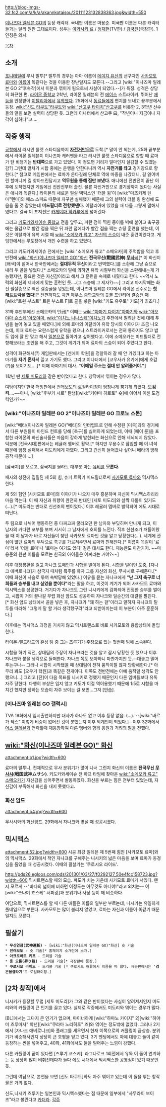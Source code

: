 {{{+1 錦龍馬 | Ryoma Nisiki}}}

http://blog-imgs-32.fc2.com/a/k/a/akannkotaisou/20111123132838363.jpg&width=550

[[이나즈마 일레븐 GO]]의 등장 캐릭터. 국내판 이름은 마용준. 미국판 이름은 다른 캐릭터들과는 달리 원판 그대로이다. 성우는 [[이와사키 료]] / [[정재헌]](TV판) / [[김국진]](극장판). 1인칭은 와시.

[[목차]]

== 소개 ==
[[포니테일]]에 무사 말투[* 말투의 경우는 아마 이름이 [[메이지 유신]]의 선구자인 [[사카모토 료마]]와 [[이름]]이 똑같다는 것을 이용한 장난일지도 모른다.--그리고 [wiki:"이나즈마 일레븐 GO 2"후속작]에서 이분과 엮이게 됨으로써 사실이 되었다.--]가 특징. 성격은 상당히 화끈한 편. [[라이몬 중학교]] 2학년, 라이몬 일레븐의 전 [[에이스]] 스트라이커. 뛰어난 [[재능]]을 인정받아 [[이탈리아]]에서 [[유학]]했다. 25화에서 [[동료]]들에게 편지를 보내고 끝부분에서 등장. [[wiki:"신도 타쿠토"타쿠토]]와 [[wiki:"산고쿠 타이치"산고쿠]]를 비롯한 2, 3학년 선수들의 말을 보면 실력이 상당한 듯. 그런데 이나터에서 산고쿠 曰, "작년이나 지금이나 지각이 심하다"고….

== 작중 행적 ==
[[공항]]에서 러시안 룰렛 스타디움까지 '''[[자전거]]만으로''' 도착.[* 말이 안 되는게, 25화 끝부분에서 라이몬 일레븐이 이나즈마 캐러밴을 타고 러시안 룰렛 스타디움으로 향할 때 료마가 탄 비행기는 '''반대쪽'''으로 가고 있었다. 이 정도면 거리가 얼마인지 실감할 수 있겠는감?] 그런데 열차가 시합 중에는 운행을 안한다니까 역시 '''자전거를 타고''' 경기장으로 향한다.[* 참고로 게임판에서는 료마가 온다길래 단체로 역에 마중을 나갔더니, 길 잃어버린 할머니께 길 찾아드린답시고 '''역무원을 통해 짐만 보냈다'''. 애니에선 전반전이 끝난 이후에 도착했지만 게임에선 전반전부터 출전. 물론 자전거만으로 경기장까지 왔다는 사실은 애니와 똑같다.] 라이몬의 새로운 필살 택틱스인 '더블 윙'이 [wiki:"마츠카제 텐마"텐마]의 패스 스피드 때문에 자꾸만 실패했기 때문에 그의 실력이 더블 윙 완성에 도움을 줄 것 같았는데 '''미드필더로 전향했댄다'''. 이탈리아에 있었을 때 다들 그렇게 말해서였다고. 결국 이 포지션은 [[카게야마 히카루]]에게 넘어갔다.

그리고 [[키도카와세이슈 중학교]] 전을 앞두고, 파란 점이 찍힌 종이를 벽에 붙이고 축구공에는 물감으로 빨간 점을 찍은 뒤 파란 점에다가 빨간 점을 찍는 슈팅 훈련을 했는데, 이것은 이탈리아 유학 시절 때 [[wiki:"소메오카 류고" 자신의 스승]]이 내준 훈련이었다고. 게임판에서는 무도장에서 개인 수련을 하고 있었다.

그리고 키도카와세이슈 전에서는 [wiki:"소메오카 류고" 소메오카]의 주먹밥을 먹고 후반전에 [[wiki:"화신(이나즈마 일레븐 GO)"화신]] '''전국무신(戰國武神) [[무사시]]'''[* 이 화신이 [왜색]이 짙어서 한국판에서는 '''절대무적 무신'''이라고 번역했다.]를 소환해 그냥 슛으로 내리 두 골을 넣었다.[* 소메오카의 말에 의하면 유학 시절부터 화신을 소환해내는게 가능했지만, 중요한 것은 자신감이라고 해서 그 훈련을 숙제로 내줬다고 한다. ~~역시 노력의 화신의 제자에게 맞는 훈련인 듯….(그 스승에 그 제자?)~~] 그리고 마지막에는 화신 필살슛으로 역전 결승골을 넣었는데, 이나즈마 일레븐 GO에서 라이몬 선수로는 '''첫 해트트릭을 했다'''![* 전편까지도 치면 [[제우스 중학교]]와의 [[풋볼 프런티어]] 결승전 때 [wiki:"트윈 부스트" 트윈 부스트 F]로 골을 넣은 [wiki:"키도 유우토" 키도]가 최초다.]

31화 후반부에선 소메오카의 언급[* 이때는 [[wiki:"아마기 다이치"아마기]]와 [[wiki:"아오야마 슌스케"아오야마]], [[wiki:"이치노 나나스케"이치노]]가 주전에서 밀려난 것에 대해 푸념을 늘어 놓고 있을 때였다.]에 의해 료마의 이탈리아 유학 당시의 이야기가 조금 나오는데, 이때 료마는 요란스럽게 유학을 왔으나 스트라이커로서는 전혀 통하지도 않고 밥도 입에 잘 안 맞고 해서 [[일본]]으로 돌아가고 싶어했다고. 이에 소메오카는 미드필더로 전향해보라는 조언을 해 주고, 그것이 계기가 되어 료마의 스승이 되어 주었다고 한다.

성격이 화끈해서(?) 게임판에서는 [겐에이 학원]을 정찰하러 갈 때 안 가겠다고 하는 아마기를 '''자기 혼자서''' 끌고 가기도 했다. 그리고 이나터에서 [코우사카 유키에]에게 호감(?)을 보이기도….[* 이때 아마기의 대사. '''"이메일 주소는 절대 안 알려줄거야."''']

1학년 땐 [[세토 미도리]]와 같은 반이었다고 한다. 창작에서 엮이는 경우가 많다.

여담이지만 한국 더빙판에서 전래보도의 로컬라이징이 엄청나게 뿜기게 되었다. '''도검 킥'''….~~아니, [wiki:"후부키 시로" 탄생][wiki:"키야마 히로토" 슛]에 이어서 이젠 도검 킥인가?~~

=== [wiki:"이나즈마 일레븐 GO 2"이나즈마 일레븐 GO 크로노 스톤] ===
[wiki:"베타(이나즈마 일레븐 GO)"베타]의 인터럽트로 인해 수정된 [미국]과의 경기에서 다른 부원들이 마인드 컨트롤 당해 [축구]를 싫어하게 되었는데, 이때 [페이 룬]을 포함한 라이몬의 화신술사들은 마음이 강하게 발현되는 화신으로 인해 세뇌되지 않았다. 덕분에 [전국시대]편에서는 레귤러 멤버로 활약.[* 하지만 무용수로 잠입할 때 이 녀석 때문에 엄청 실패해서 미도리에게 까였다. 그리고 간신히 들어갔나 싶더니 베타의 방해 공작 때문에….]

[삼국지]를 모르고, 삼국지를 몰라도 대부분 아는 [[유비]]를 '''모른다.'''

패자의 성전에 집필된 제 5의 힘, 슈퍼 트릭키 미드필더로써 [[사카모토 료마]]와 믹시맥스한다. 

제 5의 힘인 [사카모토 료마]의 이야기가 나오자 매우 흥분하며 자신이 믹시맥스하리라 마음 먹는다. 이 때 자신과 취향이 완전히 반대인 [세토 미도리]와 살짝 다툼이 있기도(…).[* 미도리는 반대로 신선조의 팬이었다.] 이후 레귤러 멤버로 발탁되어 에도 시대로 떠난다.

두 팀으로 나뉘어 행동하던 중 다짜고짜 굴러오던 한 남자와 부딪히며 만나게 되고, 이 남자의 커다란 포부를 보며 서서히 그 남자에게 호의를 느낀다. 직후 신선조가 쳐들어왔을 때 이 남자가 바로 자신들이 찾던 사카모토 료마인 것을 알고 당황한다(…). 세계에 관심이 많던 료마의 부탁으로 축구를 가르쳐주면서 료마와 친해진다.[* 이름이 똑같이 '료마'라서 '더블 료마'나 '료마는 여기도 있다' 같은 대사도 한다. 재능판도 마찬가지. ~~마용준의 원판 이름을 모르는 한국의 아이들은 어쩌라는 거야?~~]

이후 대정봉환을 걸고 자나크 도메인과 시합을 벌이게 된다. 시합을 벌이던 도중, [자나크 애버로니크]가 삼국지 때처럼 폭주를 하자 그를 자신의 화신, 무사시로 구해준다.[* 이때 화신이 사슬로 묶여 속박당해 있었다.] 이유를 묻는 자나크에게 '''"난 그저 축구로 너희들과 승부를 내고 싶었을 뿐이다"'''라는 말을 하고, 이것이 계기가 되어 사카모토 료마와 믹시맥스를 성공한다. 거기다가 자나크도 그런 니시키에게 감화되어 진정한 승부를 벌이고, 시합이 거의 끝나갈 무렵 화신 암드도 성공하여 자나크와 일순간의 대결을 펼친다. [* 화신 암드 상태에서 골을 넣은 후, 자나크가 "꽤 하는 걸"이라고 말하자 자나크의 말투를 따라해 "그렇게 말 할 거라 생각했구려"라고 되받아치는데 이 부분이 아주 훈훈하다.]

이후에는 믹시맥스 과정을 거치지 않고 믹시트랜스로 바로 사카모토와 융합상태에 돌입한다. 

라이몬-엘드라드의 혼성 팀 중 그는 츠루기가 주장으로 있는 첫번째 팀에 소속된다. 

시합을 하기 직전, 상대팀의 주장이 자나크라는 것을 알고 잠시 당황한 듯 했으나 이후 자나크와 붙을 생각으로 들떠한다. 자나크 쪽도 보아하니 마찬가지인 듯.--대놓고 밀어주는구나-- 그러나 시합이 시작됐을 때 상대팀이 전혀 움직이질 않자 당황해한다.[* 아무리 봐도 [오우거 학원]과 똑같은 전개이다. 이쪽도 전반전에는 아예 움직일 생각도 안했으니...] 그리고 [잔]이 다음 목표를 니시키로 정했기 때문인지 다른 멤버들보다 유독 자주 당한다. 다행히 부상은 입지 않고 키도가 이걸 역이용했기 때문에 1:5로 시합을 마치긴 했지만 당하는 모습이 자주 보이는 걸 보면...그저 [안습].

=== [이나즈마 일레븐 GO 갤럭시] ===

TVA 18화에서 임시출연하지만 대사가 하나도 없고 이후 등장 없음. (...). --[wiki:"바르가 잭스" 이렇게 비중이 없어진 것이 분했는지 이후 외계인이 되었다.]--이후 32화에서 [[어스 일레븐]]과 연락할때 재등장하여 다른 멤버와 함께 응원과 격려의 말을 전했다.

== [[wiki:"화신(이나즈마 일레븐 GO)" 화신]] ==
attachment:b1.jpg?width=600

료마의 말투나, 전체적으로 무사 분위기가 많이 나서 그런지 화신의 이름은 '''전국무신 [[무사시]](戦国武神ムサシ)'''. 키도카와세이슈 전 하프 타임에 찾아온 [[wiki:"소메오카 류고" 소메오카]]가 자신감을 심어주면서 발동하였다. 화신을 부르는 힘은 전부터 있었는데, 자신감이 부족해서 화신을 내지 못했다고.

=== 화신 암드 ===
attachment:b4.jpg?width=600

무사시와의 화신암드. 29화에서 자나크와 맞설 때 성공시켰다.

== 믹시맥스 ==
attachment:52.jpg?width=600
시공 최강 일레븐 제 5번째 힘인 [사카모토 료마]와의 믹시맥스. 29화에서 적인 자나크를 구해주는 니시키의 넓은 마음을 보며 료마가 동경심을 품었을 때 성공시켰다. 이때의 필살기는 '쿠로시오 라이드'.

http://pds26.egloos.com/pds/201301/03/27/f0292127_50e4fcc158723.jpg?width=600
믹시트랜스할 때의 모습. 파도가 치는 가운데 사카모토 료마가 서있다. 왠지 모르게 --"바다의 넓이에 비하면 이정도는 아무것도 아니야!"라고 외치는-- 이 [wiki:"쓰나미 죠스케" 서퍼광]과 분위기나 사상 등이 꽤 비슷하다.

여담으로, 믹시트랜스를 할 때 다른 애들은 이름의 일부만 부르는데, 니시키는 유일하게 풀네임으로 부른다. 사카모토는 많이 불리지 않았고, 료마는 자신과 이름이 똑같기 때문일지도 모른다.

== 필살기 ==
 * '''무신연참(武神連斬)''' - [wiki:"화신(이나즈마 일레븐 GO)"화신] 슛 기술
 * '''전래보도''' - 슛 기술[* 홈페이지 소개란에 소개.]
 * '''아크로바트 키프''' - 드리블 기술
 * '''용 오름(昇り龍)''' - 드리블 기술[* 극장판에 등장.]
 * '''쿠로시오 라이드''' - 드리블 기술 [* 쿠로시오 해류에서 이름을 따 왔다. 재능판에서는 ''''검은물결타기''''로 로컬라이징.]

== [2차 창작]에서 ==
니시키가 등장할 무렵 [세토 미도리]가 그와 같은 반이었다는 사실이 알려져서인지 미도리와의 커플링이 큰 인기를 끌고 있다. 실제로 작중에서도 미도리와 엮이는 경우가 많다.

[BL]에서는 그다지 큰 인기가 없으며, 마이너하게 [wiki:"하마노 카이지" 2][wiki:"하야미 츠루마사" 학년][wiki:"쿠라마 노리히토" 즈]와 엮이는 정도밖에 없었다. 그러나 2기에서 [자나크 애버로니크]와 플래그를 세우면서 현재 이쪽으로의 커플링이 급상승. 분위기가 비슷해서인지 상당히 큰 호평을 얻고 있다. 3기 엔딩에서도 아예 대놓고 둘이 같이 등장하는 씬을 넣어주고, 40화, 41화에서도 둘을 밀어주는 느낌이 강했다.

다른 커플링이 굳이 있다면 [츠루기 쿄스케]. 라그나로크 1회전에서 유독 이 둘이 연계하는 등 상당히 많이 비춰진데다가 둘다 에도 시대에서 믹시맥스한 공통점이 있기 때문인 듯.

그런데 여담으로, 본편을 보면 [신도 타쿠토]와도 자주 엮이고 있는데 이 둘을 엮는 창작물은 거의 없다.

신도,니시키 츠루기는 일본인과 믹시맥스했다는 점 때문에 일부에서 "사무라이 보이즈"라고 불린다고 [[카더라]].
[[각주]]
